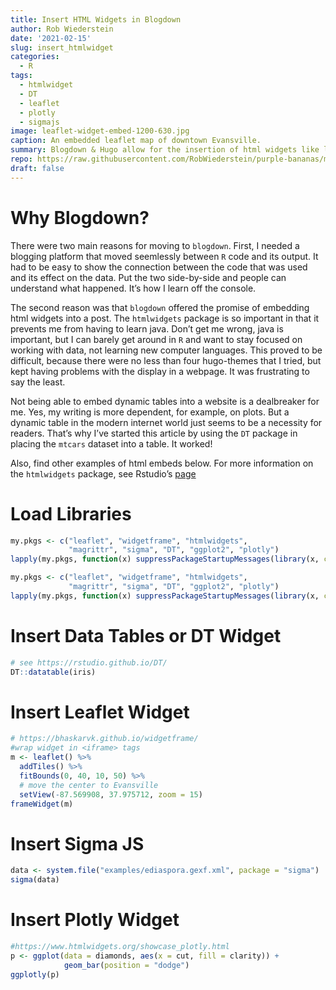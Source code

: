 ```yaml
---
title: Insert HTML Widgets in Blogdown
author: Rob Wiederstein
date: '2021-02-15'
slug: insert_htmlwidget
categories:
  - R
tags:
  - htmlwidget
  - DT
  - leaflet
  - plotly
  - sigmajs
image: leaflet-widget-embed-1200-630.jpg
caption: An embedded leaflet map of downtown Evansville.
summary: Blogdown & Hugo allow for the insertion of html widgets like leaflet. This is a huge time saver because one doesn't need to learn java and can instead stay within the `R` environment.
repo: https://raw.githubusercontent.com/RobWiederstein/purple-bananas/main/content/post/2021-02-15-insert-htmlwidget/index.Rmd
draft: false
---
```


# Why Blogdown?

There were two main reasons for moving to `blogdown`.  First, I needed a blogging platform that moved seemlessly between `R` code and its output.  It had to be easy to show the connection between the code that was used and its effect on the data. Put the two side-by-side and  people can understand what happened.  It's how I learn off the console.

The second reason was that `blogdown` offered the promise of embedding html widgets into a post.  The `htmlwidgets` package is so important in that it prevents me from having to learn java.  Don't get me wrong, java is important, but I can barely get around in `R` and want to stay focused on working with data, not learning new computer languages. This proved to be difficult, because there were no less than four hugo-themes that I tried, but kept having problems with the display in a webpage.  It was frustrating to say the least.

Not being able to embed dynamic tables into a website is a dealbreaker for me. Yes, my writing is more dependent, for example, on plots.  But a dynamic table in the modern internet world just seems to be a necessity for readers.  That's why I've started this article by using the `DT` package in placing the `mtcars` dataset into a table.  It worked!

Also, find other examples of html embeds below. For more information on the `htmlwidgets` package, see Rstudio's [page](http://www.htmlwidgets.org)


# Load Libraries

```r
my.pkgs <- c("leaflet", "widgetframe", "htmlwidgets",
             "magrittr", "sigma", "DT", "ggplot2", "plotly")
lapply(my.pkgs, function(x) suppressPackageStartupMessages(library(x, character.only = T)))
```

```r
my.pkgs <- c("leaflet", "widgetframe", "htmlwidgets",
             "magrittr", "sigma", "DT", "ggplot2", "plotly")
lapply(my.pkgs, function(x) suppressPackageStartupMessages(library(x, character.only = T)))
```

# Insert Data Tables or DT Widget

```r
# see https://rstudio.github.io/DT/
DT::datatable(iris)
```

# Insert Leaflet Widget

```r
# https://bhaskarvk.github.io/widgetframe/
#wrap widget in <iframe> tags
m <- leaflet() %>%
  addTiles() %>%
  fitBounds(0, 40, 10, 50) %>%
  # move the center to Evansville
  setView(-87.569908, 37.975712, zoom = 15)
frameWidget(m)
```

# Insert Sigma JS

```r
data <- system.file("examples/ediaspora.gexf.xml", package = "sigma")
sigma(data)
```

# Insert Plotly Widget


```r
#https://www.htmlwidgets.org/showcase_plotly.html
p <- ggplot(data = diamonds, aes(x = cut, fill = clarity)) +
            geom_bar(position = "dodge")
ggplotly(p)
```
